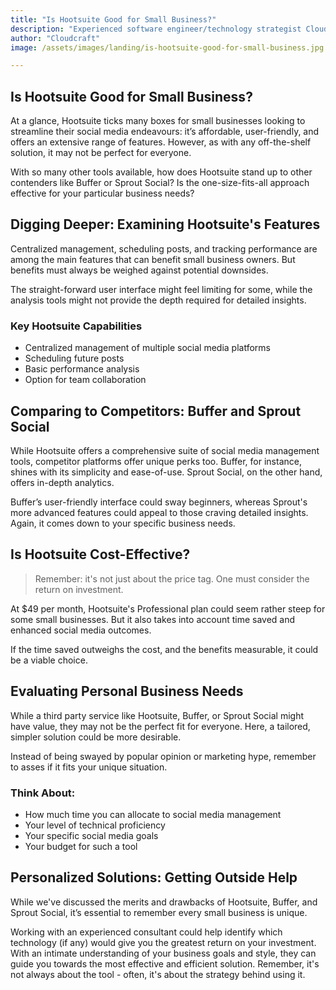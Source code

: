 ```yaml
---
title: "Is Hootsuite Good for Small Business?"
description: "Experienced software engineer/technology strategist Cloudcraft investigates whether Hootsuite is the right choice for small businesses."
author: "Cloudcraft"
image: /assets/images/landing/is-hootsuite-good-for-small-business.jpg

---
```


## Is Hootsuite Good for Small Business?

At a glance, Hootsuite ticks many boxes for small businesses looking to streamline their social media endeavours: it’s affordable, user-friendly, and offers an extensive range of features. However, as with any off-the-shelf solution, it may not be perfect for everyone.

With so many other tools available, how does Hootsuite stand up to other contenders like Buffer or Sprout Social? Is the one-size-fits-all approach effective for your particular business needs?

<ServicesBlurb />

## Digging Deeper: Examining Hootsuite's Features

Centralized management, scheduling posts, and tracking performance are among the main features that can benefit small business owners. But benefits must always be weighed against potential downsides. 

The straight-forward user interface might feel limiting for some, while the analysis tools might not provide the depth required for detailed insights.

### Key Hootsuite Capabilities

 * Centralized management of multiple social media platforms
 * Scheduling future posts
 * Basic performance analysis 
 * Option for team collaboration 

## Comparing to Competitors: Buffer and Sprout Social

While Hootsuite offers a comprehensive suite of social media management tools, competitor platforms offer unique perks too. Buffer, for instance, shines with its simplicity and ease-of-use. Sprout Social, on the other hand, offers in-depth analytics.

Buffer’s user-friendly interface could sway beginners, whereas Sprout's more advanced features could appeal to those craving detailed insights. Again, it comes down to your specific business needs.

<GetStartedBlurb />

## Is Hootsuite Cost-Effective?

<blockquote>
    Remember: it's not just about the price tag. One must consider the return on investment.
</blockquote>

At $49 per month, Hootsuite's Professional plan could seem rather steep for some small businesses. But it also takes into account time saved and enhanced social media outcomes.

If the time saved outweighs the cost, and the benefits measurable, it could be a viable choice. 

## Evaluating Personal Business Needs

While a third party service like Hootsuite, Buffer, or Sprout Social might have value, they may not be the perfect fit for everyone. Here, a tailored, simpler solution could be more desirable.

Instead of being swayed by popular opinion or marketing hype, remember to asses if it fits your unique situation.

### Think About:

 * How much time you can allocate to social media management
 * Your level of technical proficiency
 * Your specific social media goals 
 * Your budget for such a tool

## Personalized Solutions: Getting Outside Help

While we've discussed the merits and drawbacks of Hootsuite, Buffer, and Sprout Social, it’s essential to remember every small business is unique.

Working with an experienced consultant could help identify which technology (if any) would give you the greatest return on your investment. With an intimate understanding of your business goals and style, they can guide you towards the most effective and efficient solution. Remember, it's not always about the tool - often, it's about the strategy behind using it.
